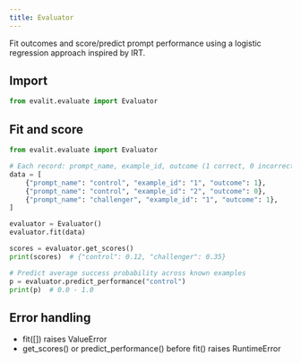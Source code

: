 ```yaml
---
title: Evaluator
---
```


Fit outcomes and score/predict prompt performance using a logistic regression approach inspired by IRT.

## Import

```python
from evalit.evaluate import Evaluator
```

## Fit and score

```python
from evalit.evaluate import Evaluator

# Each record: prompt_name, example_id, outcome (1 correct, 0 incorrect)
data = [
    {"prompt_name": "control", "example_id": "1", "outcome": 1},
    {"prompt_name": "control", "example_id": "2", "outcome": 0},
    {"prompt_name": "challenger", "example_id": "1", "outcome": 1},
]

evaluator = Evaluator()
evaluator.fit(data)

scores = evaluator.get_scores()
print(scores)  # {"control": 0.12, "challenger": 0.35}

# Predict average success probability across known examples
p = evaluator.predict_performance("control")
print(p)  # 0.0 - 1.0
```

## Error handling
- fit([]) raises ValueError
- get_scores() or predict_performance() before fit() raises RuntimeError

